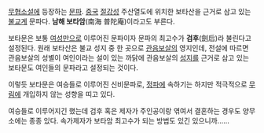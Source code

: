 {{{+1 普陀門}}}

[[무협소설]]에 등장하는 [[문파]]. [[중국]] [[절강성]] 주산열도에 위치한 보타산을 근거로 삼고 있는 [[불교]]계 문파다. '''남해 보타암'''(南海 普陀庵)이라고도 부른다.

보타문은 보통 [[여성]]만으로 이루어진 문파이자 문파의 최고수가 '''검후'''(劍后)라 불린다고 설정된다. 원래 보타산은 불교 성지 중 한 곳으로 [[관음보살]]의 영지인데, 전설에 따르면 관음보살의 성별이 여인이라는 설이 있는 까닭에 관음보살의 [[성지]]를 근거로 삼고 있는 보타문도 여인들의 문파라고 설정되는 것이다.

이렇듯 보타문은 여승들로 이루어진 신비문파로, [[정파]]에 속하기는 하지만 적극적으로 [[무림]]에 개입하지 않는 성향을 띠고 있다. 

여승들로 이루어지긴 했는데 검후 혹은 제자가 주인공이랑 엮여서 결혼하는 경우도 양무소에는 종종 있다. 속가제자가 보타암 최고수가 되는 방법도 있긴 있으니까......
